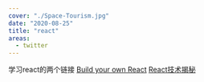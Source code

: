 ```yaml
---
cover: "./Space-Tourism.jpg"
date: "2020-08-25"
title: "react"
areas:
  - twitter
---
```


学习react的两个链接
[Build your own React](https://pomb.us/build-your-own-react/)
[React技术揭秘](https://react.iamkasong.com/)